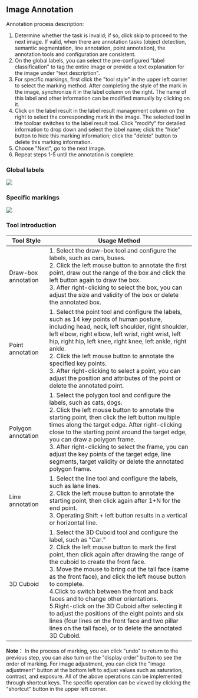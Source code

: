 
## Image Annotation

Annotation process description:

1. Determine whether the task is invalid; if so, click skip to proceed to the next image. If valid, when there are annotation tasks (object detection, semantic segmentation, line annotation, point annotation), the annotation tools and configuration are consistent.
2. On the global labels, you can select the pre-configured "label classification" to tag the entire image or provide a text explanation for the image under "text description".
3. For specific markings, first click the "tool style" in the upper left corner to select the marking method. After completing the style of the mark in the image, synchronize it in the label column on the right. The name of this label and other information can be modified manually by clicking on it.
4. Click on the label result in the label result management column on the right to select the corresponding mark in the image. The selected tool in the toolbar switches to the label result tool. Click "modify" for detailed information to drop down and select the label name; click the "hide" button to hide this marking information; click the "delete" button to delete this marking information.
5. Choose "Next", go to the next image.
6. Repeat steps 1-5 until the annotation is complete.

### Global labels

<img src={global} />


### Specific markings

<img src={tool} />

### Tool introduction

<table>
<thead>
    <tr>
        <th>Tool Style</th>
        <th style={{ whiteSpace: 'nowrap' }}>Usage Method</th>
    </tr>
    </thead>
    <tbody>
    <tr>
        <td>Draw-box annotation</td>
        <td>1. Select the draw-box tool and configure the labels, such as cars, buses.<br />2. Click the left mouse button to annotate the first point, draw out the range of the box and click the left button again to draw the box. <br />3. After right-clicking to select the box, you can adjust the size and validity of the box or delete the annotated box.</td>
    </tr>
    <tr>
        <td>Point annotation</td>
        <td>1. Select the point tool and configure the labels, such as 14 key points of human posture, including head, neck, left shoulder, right shoulder, left elbow, right elbow, left wrist, right wrist, left hip, right hip, left knee, right knee, left ankle, right ankle. <br />2. Click the left mouse button to annotate the specified key points.<br />3. After right-clicking to select a point, you can adjust the position and attributes of the point or delete the annotated point.</td>
    </tr>
    <tr>
        <td style={{ whiteSpace: 'nowrap' }}>Polygon annotation</td>
        <td>1. Select the polygon tool and configure the labels, such as cats, dogs. <br />2.  Click the left mouse button to annotate the starting point, then click the left button multiple times along the target edge. After right-clicking close to the starting point around the target edge, you can draw a polygon frame. <br />3. After right-clicking to select the frame, you can adjust the key points of the target edge, line segments, target validity or delete the annotated polygon frame.</td>
    </tr>
    <tr>
        <td>Line annotation</td>
        <td>1. Select the line tool and configure the labels, such as lane lines.<br />2. Click the left mouse button to annotate the starting point, then click again after 1+N for the end point. <br />3. Operating Shift + left button results in a vertical or horizontal line.</td>
    </tr>
    <tr>
        <td>3D Cuboid</td>
        <td>1. Select the 3D Cuboid tool and configure the label, such as "Car."<br />2. Click the left mouse button to mark the first point, then click again after drawing the range of the cuboid to create the front face.<br />3. Move the mouse to bring out the tail face (same as the front face), and click the left mouse button to complete.<br />4.Click to switch between the front and back faces and to change other orientations.<br />5.Right-click on the 3D Cuboid after selecting it to adjust the positions of the eight points and six lines (four lines on the front face and two pillar lines on the tail face), or to delete the annotated 3D Cuboid.</td>
    </tr>
    </tbody>
</table>


**Note：** In the process of marking, you can click "undo" to return to the previous step, you can also turn on the "display order" button to see the order of marking. For image adjustment, you can click the "image adjustment" button at the bottom left to adjust values such as saturation, contrast, and exposure.
All of the above operations can be implemented through shortcut keys. The specific operation can be viewed by clicking the "shortcut" button in the upper left corner.
